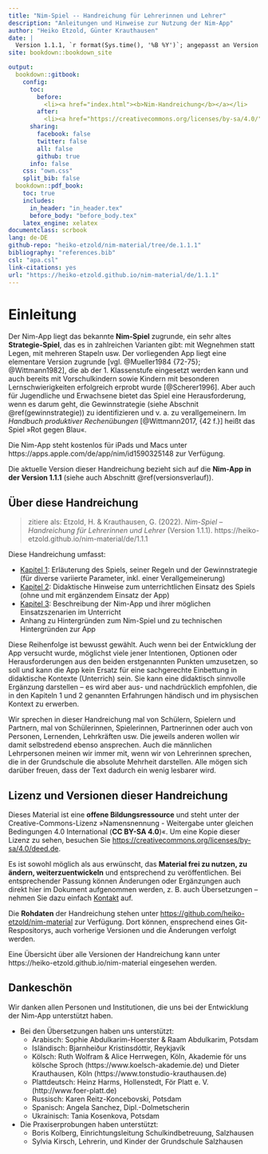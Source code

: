 ```yaml
---
title: "Nim-Spiel -- Handreichung für Lehrerinnen und Lehrer"
description: "Anleitungen und Hinweise zur Nutzung der Nim-App"
author: "Heiko Etzold, Günter Krauthausen"
date: |
  Version 1.1.1, `r format(Sys.time(), '%B %Y')`; angepasst an Version 1.1.1 der Nim-App
site: bookdown::bookdown_site

output:
  bookdown::gitbook:
    config:
      toc:
        before:
          <li><a href="index.html"><b>Nim-Handreichung</b></a></li>
        after:
          <li><a href="https://creativecommons.org/licenses/by-sa/4.0/"><img src="pictures/by-sa.png" height="20px"/></a></li>
      sharing:
        facebook: false
        twitter: false
        all: false
        github: true
      info: false
    css: "own.css"
    split_bib: false
  bookdown::pdf_book:
    toc: true
    includes:
      in_header: "in_header.tex"
      before_body: "before_body.tex"
    latex_engine: xelatex
documentclass: scrbook
lang: de-DE
github-repo: "heiko-etzold/nim-material/tree/de.1.1.1"
bibliography: "references.bib"
csl: "apa.csl"
link-citations: yes
url: "https://heiko-etzold.github.io/nim-material/de/1.1.1"
---
```


# Einleitung {- #Einleitung}

Der Nim-App liegt das bekannte **Nim-Spiel** zugrunde, ein sehr altes **Strategie-Spiel**, das es in zahlreichen Varianten gibt: mit Wegnehmen statt Legen, mit mehreren Stapeln usw. 
Der vorliegenden App liegt eine elementare Version zugrunde [vgl. @Mueller1984 {72-75}; @Wittmann1982], die ab der 1. Klassenstufe eingesetzt werden kann und auch bereits mit Vorschulkindern sowie Kindern mit besonderen Lernschwierigkeiten erfolgreich erprobt wurde [@Scherer1996]. 
Aber auch für Jugendliche und Erwachsene bietet das Spiel eine Herausforderung, wenn es darum geht, die Gewinnstrategie (siehe Abschnit \@ref(gewinnstrategie)) zu identifizieren und v. a. zu verallgemeinern. 
Im *Handbuch produktiver Rechenübungen* [@Wittmann2017, {42 f.}] heißt das Spiel »Rot gegen Blau«.

Die Nim-App steht kostenlos für iPads und Macs unter https://apps.apple.com/de/app/nim/id1590325148 zur Verfügung.

Die aktuelle Version dieser Handreichung bezieht sich auf die **Nim-App in der Version 1.1.1** (siehe auch Abschnitt \@ref(versionsverlauf)).


## Über diese Handreichung {-}

> zitiere als: Etzold, H. & Krauthausen, G. (2022). <i>Nim-Spiel -- Handreichung für Lehrerinnen und Lehrer</i> (Version 1.1.1). https://heiko-etzold.github.io/nim-material/de/1.1.1

Diese Handreichung umfasst:

* [Kapitel 1](#das-nim-spiel): Erläuterung des Spiels, seiner Regeln und der Gewinnstrategie (für diverse variierte Parameter, inkl. einer Verallgemeinerung)
* [Kapitel 2](#didaktische-empfehlungen): Didaktische Hinweise zum unterrichtlichen Einsatz des Spiels (ohne und mit ergänzendem Einsatz der App)
* [Kapitel 3](#die-nim-app): Beschreibung der Nim-App und ihrer möglichen Einsatzszenarien im Unterricht
* Anhang zu Hintergründen zum Nim-Spiel und zu technischen Hintergründen zur App

Diese Reihenfolge ist bewusst gewählt. 
Auch wenn bei der Entwicklung der App versucht wurde, möglichst viele jener Intentionen, Optionen oder Herausforderungen aus den beiden erstgenannten Punkten umzusetzen, so soll und kann die App kein Ersatz für eine sachgerechte Einbettung in didaktische Kontexte (Unterrich) sein. 
Sie kann eine didaktisch sinnvolle Ergänzung darstellen -- es wird aber aus- und nachdrücklich empfohlen, die in den Kapiteln 1 und 2 genannten Erfahrungen händisch und im physischen Kontext zu erwerben.

Wir sprechen in dieser Handreichung mal von Schülern, Spielern und Partnern, mal von Schülerinnen, Spielerinnen, Partnerinnen oder auch von Personen, Lernenden, Lehrkräften usw. Die jeweils anderen wollen wir damit selbstredend ebenso ansprechen. Auch die männlichen Lehrpersonen meinen wir immer mit, wenn wir von Lehrerinnen sprechen, die in der Grundschule die absolute Mehrheit darstellen. Alle mögen sich darüber freuen, dass der Text dadurch ein wenig lesbarer wird.


## Lizenz und Versionen dieser Handreichung {-}

Dieses  Material  ist  eine  **offene  Bildungsressource**  und  steht  unter  der  Creative-Commons-Lizenz »Namensnennung - Weitergabe unter gleichen Bedingungen 4.0 International (**CC BY-SA 4.0**)«. 
Um eine Kopie dieser Lizenz zu sehen, besuchen Sie 
[https://creativecommons.org/licenses/by-sa/4.0/deed.de](https://creativecommons.org/licenses/by-sa/4.0/deed.de){target="_blank"}.

Es ist sowohl möglich als aus erwünscht, das **Material frei zu nutzen, zu ändern, weiterzuentwickeln** und entsprechend zu veröffentlichen. 
Bei entsprechender Passung können Änderungen oder Ergänzungen auch direkt hier im Dokument aufgenommen werden, z. B. auch Übersetzungen -- nehmen Sie dazu einfach [Kontakt](mailto:heiko.etzold@uni-potsdam.de) auf.

Die **Rohdaten** der Handreichung stehen unter [https://github.com/heiko-etzold/nim-material](https://github.com/heiko-etzold/nim-material){target="_blank"} zur Verfügung. 
Dort können, ensprechend eines Git-Respositorys, auch vorherige Versionen und die Änderungen verfolgt werden.

Eine Übersicht über alle Versionen der Handreichung kann unter  https://heiko-etzold.github.io/nim-material eingesehen werden.


## Dankeschön {-}

Wir danken allen Personen und Institutionen, die uns bei der Entwicklung der Nim-App unterstützt haben. 

* Bei den Übersetzungen haben uns unterstützt:
  * Arabisch: Sophie Abdulkarim-Hoerster & Raam Abdulkarim, Potsdam
  * Isländisch: Bjarnheiður Kristinsdóttir, Reykjavík
  *	Kölsch: Ruth Wolfram & Alice Herrwegen, Köln, Akademie för uns kölsche Sproch (https://www.koelsch-akademie.de) und Dieter Krauthausen, Köln (https://www.tonstudio-krauthausen.de) 
  * Plattdeutsch: Heinz Harms, Hollenstedt, För Platt e. V. (http://www.foer-platt.de)
  * Russisch: Karen Reitz-Koncebovski, Potsdam
  * Spanisch: Angela Sanchez, Dipl.-Dolmetscherin
  * Ukrainisch: Tania Kosenkova, Potsdam
* Die Praxiserprobungen haben unterstützt:
  *	Boris Kolberg, Einrichtungsleitung Schulkindbetreuung, Salzhausen
  *	Sylvia Kirsch, Lehrerin, und Kinder der Grundschule Salzhausen


